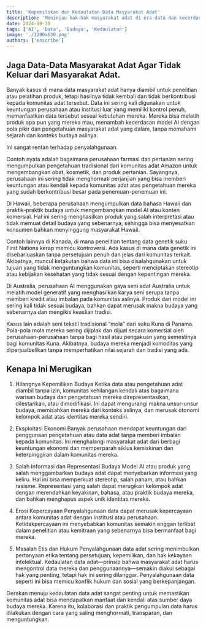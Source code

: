 ```yaml
---
title: 'Kepemilikan dan Kedaulatan Data Masyarakat Adat'
description: 'Meninjau hak-hak masyarakat adat di era data dan kecerdasan artifisial.'
date: 2024-10-30
tags: ['AI', 'Data', 'Budaya', 'Kedaulatan']
image: './1200x630.png'
authors: ['enscribe']
---
```


## Jaga Data-Data Masyarakat Adat Agar Tidak Keluar dari Masyarakat Adat.

Banyak kasus di mana data masyarakat adat hanya diambil untuk penelitian atau pelatihan produk, tetapi hasilnya tidak kembali dan tidak berkontribusi kepada komunitas adat tersebut. Data ini sering kali digunakan untuk keuntungan perusahaan atau institusi luar yang memiliki kontrol penuh, memanfaatkan data tersebut sesuai kebutuhan mereka. Mereka bisa melatih produk apa pun yang mereka mau, menambah kecerdasan model AI dengan pola pikir dan pengetahuan masyarakat adat yang dalam, tanpa memahami sejarah dan konteks budaya aslinya.

Ini sangat rentan terhadap penyalahgunaan.

Contoh nyata adalah bagaimana perusahaan farmasi dan pertanian sering mengumpulkan pengetahuan tradisional dari komunitas adat Amazon untuk mengembangkan obat, kosmetik, dan produk pertanian. Sayangnya, perusahaan ini sering tidak menghormati perjanjian yang bisa memberi keuntungan atau kendali kepada komunitas adat atas pengetahuan mereka yang sudah berkontribusi besar pada penemuan-penemuan ini.

Di Hawaii, beberapa perusahaan mengumpulkan data bahasa Hawaii dan praktik-praktik budaya untuk mengembangkan model AI atau konten komersial. Hal ini sering menghasilkan produk yang salah interpretasi atau tidak memuat detail budaya yang sebenarnya, sehingga bisa menyesatkan konsumen bahkan menyinggung masyarakat Hawaii.

Contoh lainnya di Kanada, di mana penelitian tentang data genetik suku First Nations kerap memicu kontroversi. Ada kasus di mana data genetik ini disebarluaskan tanpa persetujuan penuh dan jelas dari komunitas terkait. Akibatnya, muncul ketakutan bahwa data ini bisa disalahgunakan untuk tujuan yang tidak menguntungkan komunitas, seperti menciptakan stereotip atau kebijakan kesehatan yang tidak sesuai dengan kepentingan mereka.

Di Australia, perusahaan AI menggunakan gaya seni adat Australia untuk melatih model generatif yang menghasilkan karya seni serupa tanpa memberi kredit atau imbalan pada komunitas aslinya. Produk dari model ini sering kali tidak sesuai budaya, bahkan dapat merusak makna budaya yang sebenarnya dan mengikis keaslian tradisi.

Kasus lain adalah seni tekstil tradisional “mola” dari suku Kuna di Panama. Pola-pola mola mereka sering dijiplak dan dijual secara komersial oleh perusahaan-perusahaan tanpa bagi hasil atau pengakuan yang semestinya bagi komunitas Kuna. Akibatnya, budaya mereka menjadi komoditas yang diperjualbelikan tanpa memperhatikan nilai sejarah dan tradisi yang ada.

## Kenapa Ini Merugikan

1. Hilangnya Kepemilikan Budaya
Ketika data atau pengetahuan adat diambil tanpa izin, komunitas kehilangan kendali atas bagaimana warisan budaya dan pengetahuan mereka direpresentasikan, dilestarikan, atau dimodifikasi. Ini dapat mengurangi makna unsur-unsur budaya, memisahkan mereka dari konteks aslinya, dan merusak otonomi kelompok adat atas identitas mereka sendiri.

2. Eksploitasi Ekonomi
Banyak perusahaan mendapat keuntungan dari penggunaan pengetahuan atau data adat tanpa memberi imbalan kepada komunitas. Ini menghalangi masyarakat adat dari berbagi keuntungan ekonomi dan memperparah siklus kemiskinan dan keterpinggiran dalam komunitas mereka.

3. Salah Informasi dan Representasi Budaya
Model AI atau produk yang salah menggambarkan budaya adat dapat menyebarkan informasi yang keliru. Hal ini bisa memperkuat stereotip, salah paham, atau bahkan rasisme. Representasi yang salah dapat merugikan kelompok adat dengan merendahkan keyakinan, bahasa, atau praktik budaya mereka, dan bahkan menghapus aspek unik identitas mereka.

4. Erosi Kepercayaan
Penyalahgunaan data dapat merusak kepercayaan antara komunitas adat dengan institusi atau perusahaan. Ketidakpercayaan ini menyebabkan komunitas semakin enggan terlibat dalam penelitian atau kemitraan yang sebenarnya bisa bermanfaat bagi mereka.

5. Masalah Etis dan Hukum
Penyalahgunaan data adat sering menimbulkan pertanyaan etika tentang persetujuan, kepemilikan, dan hak kekayaan intelektual. Kedaulatan data adat—prinsip bahwa masyarakat adat harus mengontrol data mereka dan penggunaannya—semakin diakui sebagai hak yang penting, tetapi hak ini sering dilanggar. Penyalahgunaan data seperti ini bisa memicu konflik hukum dan sosial yang berkepanjangan.

Gerakan menuju kedaulatan data adat sangat penting untuk memastikan komunitas adat bisa mendapatkan manfaat dan kendali atas sumber daya budaya mereka. Karena itu, kolaborasi dan praktik pengumpulan data harus dilakukan dengan cara yang saling menghormati, transparan, dan menguntungkan.
